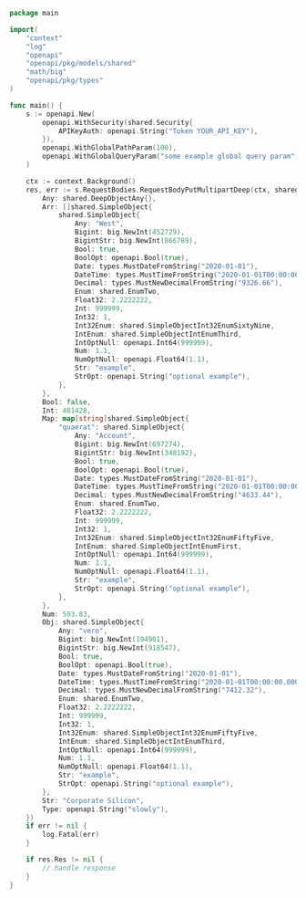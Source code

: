 ```go showLineNumbers copy filename="Request Body Put Multipart Deep usage example"
package main

import(
	"context"
	"log"
	"openapi"
	"openapi/pkg/models/shared"
	"math/big"
	"openapi/pkg/types"
)

func main() {
    s := openapi.New(
        openapi.WithSecurity(shared.Security{
            APIKeyAuth: openapi.String("Token YOUR_API_KEY"),
        }),
        openapi.WithGlobalPathParam(100),
        openapi.WithGlobalQueryParam("some example global query param"),
    )

    ctx := context.Background()
    res, err := s.RequestBodies.RequestBodyPutMultipartDeep(ctx, shared.DeepObject{
        Any: shared.DeepObjectAny{},
        Arr: []shared.SimpleObject{
            shared.SimpleObject{
                Any: "West",
                Bigint: big.NewInt(452729),
                BigintStr: big.NewInt(866789),
                Bool: true,
                BoolOpt: openapi.Bool(true),
                Date: types.MustDateFromString("2020-01-01"),
                DateTime: types.MustTimeFromString("2020-01-01T00:00:00.000Z"),
                Decimal: types.MustNewDecimalFromString("9326.66"),
                Enum: shared.EnumTwo,
                Float32: 2.2222222,
                Int: 999999,
                Int32: 1,
                Int32Enum: shared.SimpleObjectInt32EnumSixtyNine,
                IntEnum: shared.SimpleObjectIntEnumThird,
                IntOptNull: openapi.Int64(999999),
                Num: 1.1,
                NumOptNull: openapi.Float64(1.1),
                Str: "example",
                StrOpt: openapi.String("optional example"),
            },
        },
        Bool: false,
        Int: 401428,
        Map: map[string]shared.SimpleObject{
            "quaerat": shared.SimpleObject{
                Any: "Account",
                Bigint: big.NewInt(697274),
                BigintStr: big.NewInt(348192),
                Bool: true,
                BoolOpt: openapi.Bool(true),
                Date: types.MustDateFromString("2020-01-01"),
                DateTime: types.MustTimeFromString("2020-01-01T00:00:00.000Z"),
                Decimal: types.MustNewDecimalFromString("4633.44"),
                Enum: shared.EnumTwo,
                Float32: 2.2222222,
                Int: 999999,
                Int32: 1,
                Int32Enum: shared.SimpleObjectInt32EnumFiftyFive,
                IntEnum: shared.SimpleObjectIntEnumFirst,
                IntOptNull: openapi.Int64(999999),
                Num: 1.1,
                NumOptNull: openapi.Float64(1.1),
                Str: "example",
                StrOpt: openapi.String("optional example"),
            },
        },
        Num: 593.83,
        Obj: shared.SimpleObject{
            Any: "vero",
            Bigint: big.NewInt(194901),
            BigintStr: big.NewInt(918547),
            Bool: true,
            BoolOpt: openapi.Bool(true),
            Date: types.MustDateFromString("2020-01-01"),
            DateTime: types.MustTimeFromString("2020-01-01T00:00:00.000Z"),
            Decimal: types.MustNewDecimalFromString("7412.32"),
            Enum: shared.EnumTwo,
            Float32: 2.2222222,
            Int: 999999,
            Int32: 1,
            Int32Enum: shared.SimpleObjectInt32EnumFiftyFive,
            IntEnum: shared.SimpleObjectIntEnumThird,
            IntOptNull: openapi.Int64(999999),
            Num: 1.1,
            NumOptNull: openapi.Float64(1.1),
            Str: "example",
            StrOpt: openapi.String("optional example"),
        },
        Str: "Corporate Silicon",
        Type: openapi.String("slowly"),
    })
    if err != nil {
        log.Fatal(err)
    }

    if res.Res != nil {
        // handle response
    }
}
```
